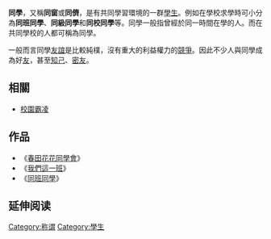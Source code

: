 '''同學'''，又稱'''同窗'''或'''同儕'''，是有共同學習環境的一群[[學生|學生]]。例如在學校求學時可小分為'''同班同學'''、'''同級同學'''和'''同校同學'''等。同學一般指曾經於同一時間在學的人。而在共同學校的人都可稱為同學。

一般而言同學[[友誼|友誼]]是比較純樸，沒有重大的利益權力的[[競爭|競爭]]。因此不少人與同學成為好[[友|友]]，甚至[[知己|知己]]、[[密友|密友]]。

== 相關 ==
* [[校園霸凌|校園霸凌]]

{{wiktionary|classmate}}

==作品==
* 《[[春田花花同學會|春田花花同學會]]》
* 《[[我們這一班|我們這一班]]》
* 《[[同班同學|同班同學]]》

== 延伸阅读 ==
{{Wikisource further reading}}{{教育小作品}}

[[Category:称谓|Category:称谓]]
[[Category:學生|Category:學生]]